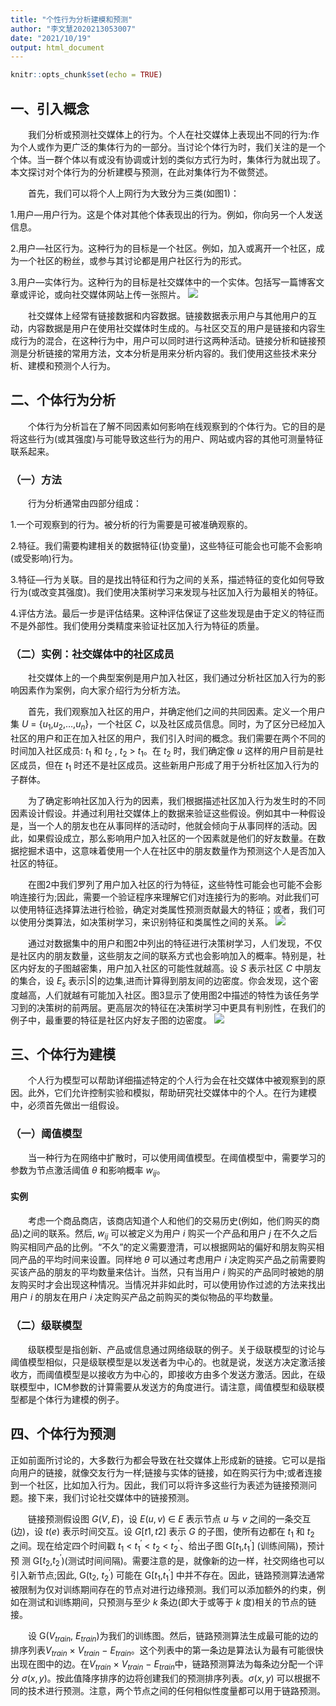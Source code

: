 ```yaml
---
title: "个性行为分析建模和预测"
author: "李文慧2020213053007"
date: "2021/10/19"
output: html_document
---
```


```r
knitr::opts_chunk$set(echo = TRUE)
```

## 一、引入概念

&emsp;&emsp;我们分析或预测社交媒体上的行为。个人在社交媒体上表现出不同的行为:作为个人或作为更广泛的集体行为的一部分。当讨论个体行为时，我们关注的是一个个体。当一群个体以有或没有协调或计划的类似方式行为时，集体行为就出现了。本文探讨对个体行为的分析建模与预测，在此对集体行为不做赘述。

&emsp;&emsp;首先，我们可以将个人上网行为大致分为三类(如图1)：

1.用户—用户行为。这是个体对其他个体表现出的行为。例如，你向另一个人发送信息。

2.用户—社区行为。这种行为的目标是一个社区。例如，加入或离开一个社区，成为一个社区的粉丝，或参与其讨论都是用户社区行为的形式。

3.用户—实体行为。这种行为的目标是社交媒体中的一个实体。包括写一篇博客文章或评论，或向社交媒体网站上传一张照片。
![](figure/liwenhui1.png)

&emsp;&emsp;社交媒体上经常有链接数据和内容数据。链接数据表示用户与其他用户的互动，内容数据是用户在使用社交媒体时生成的。与社区交互的用户是链接和内容生成行为的混合，在这种行为中，用户可以同时进行这两种活动。链接分析和链接预测是分析链接的常用方法，文本分析是用来分析内容的。我们使用这些技术来分析、建模和预测个人行为。

## 二、个体行为分析

&emsp;&emsp;个体行为分析旨在了解不同因素如何影响在线观察到的个体行为。它的目的是将这些行为(或其强度)与可能导致这些行为的用户、网站或内容的其他可测量特征联系起来。

### （一）方法

&emsp;&emsp;行为分析通常由四部分组成：

1.一个可观察到的行为。被分析的行为需要是可被准确观察的。

2.特征。我们需要构建相关的数据特征(协变量)，这些特征可能会也可能不会影响(或受影响)行为。

3.特征—行为关联。目的是找出特征和行为之间的关系，描述特征的变化如何导致行为(或改变其强度)。我们使用决策树学习来发现与社区加入行为最相关的特征。

4.评估方法。最后一步是评估结果。这种评估保证了这些发现是由于定义的特征而不是外部性。我们使用分类精度来验证社区加入行为特征的质量。

### （二）实例：社交媒体中的社区成员

&emsp;&emsp;社交媒体上的一个典型案例是用户加入社区，我们通过分析社区加入行为的影响因素作为案例，向大家介绍行为分析方法。

&emsp;&emsp;首先，我们观察加入社区的用户，并确定他们之间的共同因素。定义一个用户集 $U$ = {$u_1$,$u_2$,...,$u_n$}，一个社区 $C$，以及社区成员信息。同时，为了区分已经加入社区的用户和正在加入社区的用户，我们引入时间的概念。我们需要在两个不同的时间加入社区成员: $t_1$ 和 $t_2$ , $t_2$ > $t_1$。在 $t_2$ 时，我们确定像 $u$ 这样的用户目前是社区成员，但在 $t_1$ 时还不是社区成员。这些新用户形成了用于分析社区加入行为的子群体。

&emsp;&emsp;为了确定影响社区加入行为的因素，我们根据描述社区加入行为发生时的不同因素设计假设。并通过利用社交媒体上的数据来验证这些假设。例如其中一种假设是，当一个人的朋友也在从事同样的活动时，他就会倾向于从事同样的活动。因此，如果假设成立，那么影响用户加入社区的一个因素就是他们的好友数量。在数据挖掘术语中，这意味着使用一个人在社区中的朋友数量作为预测这个人是否加入社区的特征。

&emsp;&emsp;在图2中我们罗列了用户加入社区的行为特征，这些特性可能会也可能不会影响连接行为;因此，需要一个验证程序来理解它们对连接行为的影响。对此我们可以使用特征选择算法进行检验，确定对类属性预测贡献最大的特征；或者，我们可以使用分类算法，如决策树学习，来识别特征和类属性之间的关系。
![](figure/liwenhui2.png)

&emsp;&emsp;通过对数据集中的用户和图2中列出的特征进行决策树学习，人们发现，不仅是社区内的朋友数量，这些朋友之间的联系方式也会影响加入的概率。特别是，社区内好友的子图越密集，用户加入社区的可能性就越高。设 $S$ 表示社区 $C$ 中朋友的集合，设 $E_s$ 表示$|S|$的边集,进而计算得到朋友间的边密度。你会发现，这个密度越高，人们就越有可能加入社区。图3显示了使用图2中描述的特性为该任务学习到的决策树的前两层。更高层次的特征在决策树学习中更具有判别性，在我们的例子中，最重要的特征是社区内好友子图的边密度。
![](figure/liwenhui3.png)

## 三、个体行为建模

&emsp;&emsp;个人行为模型可以帮助详细描述特定的个人行为会在社交媒体中被观察到的原因。此外，它们允许控制实验和模拟，帮助研究社交媒体中的个人。在行为建模中，必须首先做出一组假设。

### （一）阈值模型

&emsp;&emsp;当一种行为在网络中扩散时，可以使用阈值模型。在阈值模型中，需要学习的参数为节点激活阈值 $θ$ 和影响概率 $w_{ij}$。

#### 实例
&emsp;&emsp;考虑一个商品商店，该商店知道个人和他们的交易历史(例如，他们购买的商品)之间的联系。然后, $w_{ij}$ 可以被定义为用户 $i$ 购买一个产品和用户 $j$ 在不久之后购买相同产品的比例。“不久”的定义需要澄清，可以根据网站的偏好和朋友购买相同产品的平均时间来设置。同样地 $θ$ 可以通过考虑用户 $i$ 决定购买产品之前需要购买该产品的朋友的平均数量来估计。当然，只有当用户 $i$ 购买的产品同时被她的朋友购买时才会出现这种情况。当情况并非如此时，可以使用协作过滤的方法来找出用户 $i$ 的朋友在用户 $i$ 决定购买产品之前购买的类似物品的平均数量。

### （二）级联模型

&emsp;&emsp;级联模型是指创新、产品或信息通过网络级联的例子。关于级联模型的讨论与阈值模型相似，只是级联模型是以发送者为中心的。也就是说，发送方决定激活接收方，而阈值模型是以接收方为中心的，即接收方由多个发送方激活。因此，在级联模型中，ICM参数的计算需要从发送方的角度进行。请注意，阈值模型和级联模型都是个体行为建模的例子。

## 四、个体行为预测

正如前面所讨论的，大多数行为都会导致在社交媒体上形成新的链接。它可以是指向用户的链接，就像交友行为一样;链接与实体的链接，如在购买行为中;或者连接到一个社区，比如加入行为。因此，我们可以将许多这些行为表述为链接预测问题。接下来，我们讨论社交媒体中的链接预测。

&emsp;&emsp;链接预测假设图 $G(V, E)$，设 $E(u, v)$ ∈ $E$ 表示节点 $u$ 与 $v$ 之间的一条交互(边)，设 $t(e)$ 表示时间交互。设 $G[t1,t2]$ 表示 $G$ 的子图，使所有边都在 $t_1$ 和 $t_2$ 之间。现在给定四个时间戳 $t_1$ < $t_1^{'}$ < $t_2$ < $t_2^{'}$、给出子图 G[$t_1$,$t_1^{'}$] (训练间隔)，预计预 测 G[$t_2$,$t_2^{'}$)(测试时间间隔)。需要注意的是，就像新的边一样，社交网络也可以引入新节点;因此, G(t~2~, $t_2^{'}$) 可能在 G[$t_1$,$t_1^{'}$] 中并不存在。因此，链路预测算法通常被限制为仅对训练期间存在的节点对进行边缘预测。我们可以添加额外的约束，例如在测试和训练期间，只预测与至少 $k$ 条边(即大于或等于 $k$ 度)相关的节点的链接。

&emsp;&emsp;设 G($V_{train}$, $E_{train}$)为我们的训练图。然后，链路预测算法生成最可能的边的排序列表$V_{train}$ × $V_{train}$ − $E_{train}$。这个列表中的第一条边是算法认为最有可能很快出现在图中的边。在$V_{train}$ × $V_{train}$ − $E_{train}$中，链路预测算法为每条边分配一个评分 $σ(x, y)$。按此值降序排序的边将创建我们的预测排序列表。$σ(x, y)$ 可以根据不同的技术进行预测。注意，两个节点之间的任何相似性度量都可以用于链路预测。

&emsp;&emsp;
